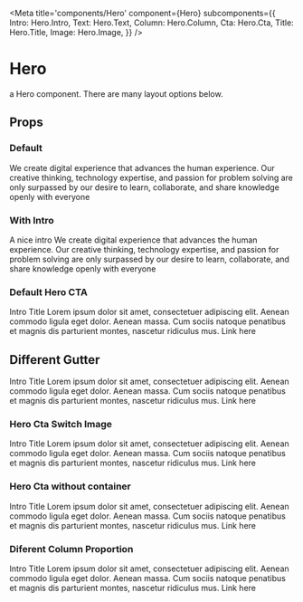 
<Meta
  title='components/Hero'
  component={Hero}
  subcomponents={{
    Intro: Hero.Intro,
    Text: Hero.Text,
    Column: Hero.Column,
    Cta: Hero.Cta,
    Title: Hero.Title,
    Image: Hero.Image,
  }}
/>

# Hero

a Hero component. There are many layout options below.

## Props

<ArgsTable of={Hero} />

### Default

<Canvas>
  <Story name='Default'>
    <Section>
      <Hero>
        <Hero.Title>
          We create digital experience that advances the human experience.
        </Hero.Title>
        <Hero.Text>
          Our creative thinking, technology expertise, and passion for problem
          solving are only surpassed by our desire to learn, collaborate, and share
          knowledge openly with everyone
        </Hero.Text>
      </Hero>
    </Section>
  </Story>
</Canvas>

### With Intro

<Canvas>
  <Story name='With Intro'>
    <Section>
      <Hero>
        <Hero.Intro>A nice intro</Hero.Intro>
        <Hero.Title>
          We create digital experience that advances the human experience.
        </Hero.Title>
        <Hero.Text>
          Our creative thinking, technology expertise, and passion for problem
          solving are only surpassed by our desire to learn, collaborate, and share
          knowledge openly with everyone
        </Hero.Text>
      </Hero>
    </Section>
  </Story>
</Canvas>

### Default Hero CTA

<Canvas>
  <Story name='Default Hero CTA'>
    <Section>
      <Hero columns={2}>
        <Hero.Column>
          <Hero.Intro>Intro</Hero.Intro>
          <Hero.Title>Title</Hero.Title>
          <Hero.Text>
            Lorem ipsum dolor sit amet, consectetuer adipiscing elit. Aenean commodo
            ligula eget dolor. Aenean massa. Cum sociis natoque penatibus et magnis
            dis parturient montes, nascetur ridiculus mus.
          </Hero.Text>
          <Hero.Cta to='/'>Link here</Hero.Cta>
        </Hero.Column>
        <Hero.Column>
          <Hero.Image
            image={{
              src: "https://placeimg.com/480/280/tech",
              alt: "tech related stuff",
            }}
          />
        </Hero.Column>
      </Hero>
    </Section>
  </Story>
</Canvas>

## Different Gutter

<Canvas>
  <Story name='Different Gutter'>
    <Section>
      <Hero columns={2} gutter='80px'>
        <Hero.Column>
          <Hero.Intro>Intro</Hero.Intro>
          <Hero.Title>Title</Hero.Title>
          <Hero.Text>
            Lorem ipsum dolor sit amet, consectetuer adipiscing elit. Aenean commodo
            ligula eget dolor. Aenean massa. Cum sociis natoque penatibus et magnis
            dis parturient montes, nascetur ridiculus mus.
          </Hero.Text>
          <Hero.Cta to='/'>Link here</Hero.Cta>
        </Hero.Column>
        <Hero.Column>
          <Hero.Image
            image={{
              src: "https://placeimg.com/480/280/tech",
              alt: "tech related stuff",
            }}
          />
        </Hero.Column>
      </Hero>
    </Section>
  </Story>
</Canvas>

### Hero Cta Switch Image

<Canvas>
  <Story name='Hero Cta Switch Image'>
    <Section>
      <Hero columns={2}>
        <Hero.Column>
          <Hero.Image
            image={{
              src: "https://placeimg.com/480/280/tech",
              alt: "tech related stuff",
            }}
          />
        </Hero.Column>
        <Hero.Column>
          <Hero.Intro>Intro</Hero.Intro>
          <Hero.Title>Title</Hero.Title>
          <Hero.Text>
            Lorem ipsum dolor sit amet, consectetuer adipiscing elit. Aenean commodo
            ligula eget dolor. Aenean massa. Cum sociis natoque penatibus et magnis
            dis parturient montes, nascetur ridiculus mus.
          </Hero.Text>
          <Hero.Cta to='/'>Link here</Hero.Cta>
        </Hero.Column>
      </Hero>
    </Section>
  </Story>
</Canvas>

### Hero Cta without container

<Canvas>
  <Story name='Hero Cta Full'>
    <Section isFull>
      <Hero columns={2}>
        <Hero.Column>
          <Hero.Image
            image={{
              src: "https://placeimg.com/480/280/tech",
              alt: "tech related stuff",
            }}
          />
        </Hero.Column>
        <Hero.Column>
          <Hero.Intro>Intro</Hero.Intro>
          <Hero.Title>Title</Hero.Title>
          <Hero.Text>
            Lorem ipsum dolor sit amet, consectetuer adipiscing elit. Aenean commodo
            ligula eget dolor. Aenean massa. Cum sociis natoque penatibus et magnis
            dis parturient montes, nascetur ridiculus mus.
          </Hero.Text>
          <Hero.Cta to='/'>Link here</Hero.Cta>
        </Hero.Column>
      </Hero>
    </Section>
  </Story>
</Canvas>

### Diferent Column Proportion

<Canvas>
  <Story name='Diferent Column Proportion'>
    <Section>
      <Hero columns={2} proportion='2:1'>
        <Hero.Column>
          <Hero.Image
            image={{
              src: "https://placeimg.com/480/280/tech",
              alt: "tech related stuff",
            }}
          />
        </Hero.Column>
        <Hero.Column>
          <Hero.Intro>Intro</Hero.Intro>
          <Hero.Title>Title</Hero.Title>
          <Hero.Text>
            Lorem ipsum dolor sit amet, consectetuer adipiscing elit. Aenean commodo
            ligula eget dolor. Aenean massa. Cum sociis natoque penatibus et magnis
            dis parturient montes, nascetur ridiculus mus.
          </Hero.Text>
          <Hero.Cta to='/'>Link here</Hero.Cta>
        </Hero.Column>
      </Hero>
    </Section>
  </Story>
</Canvas>
